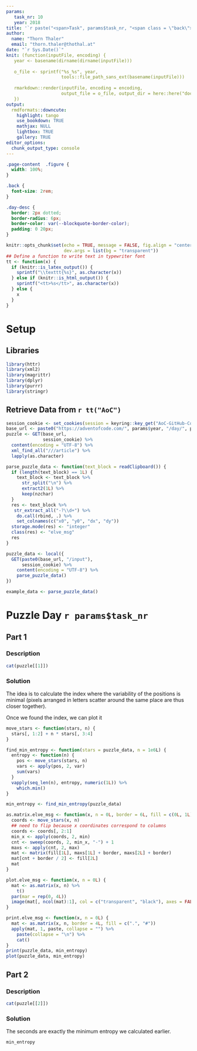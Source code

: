 ```yaml
---
params:
   task_nr: 10
   year: 2018
title: '`r paste("<span>Task", params$task_nr, "<span class = \"back\"><a href = \"index.html\">", fontawesome::fa("home"), "</a></span></span>")`'
author: 
  name: "Thorn Thaler"
  email: "thorn.thaler@thothal.at"
date: "`r Sys.Date()`"
knit: (function(inputFile, encoding) {
   year <- basename(dirname(dirname(inputFile)))
   
   o_file <- sprintf("%s_%s", year, 
                     tools::file_path_sans_ext(basename(inputFile)))
                     
   rmarkdown::render(inputFile, encoding = encoding, 
                     output_file = o_file, output_dir = here::here("docs"))
   })
output: 
  rmdformats::downcute:
    highlight: tango
    use_bookdown: TRUE
    mathjax: NULL
    lightbox: TRUE
    gallery: TRUE
editor_options: 
  chunk_output_type: console
---
```


```css
.page-content  .figure {
  width: 100%;
}

.back {
  font-size: 2rem;
}

.day-desc {
  border: 2px dotted;
  border-radius: 6px;
  border-color: var(--blockquote-border-color);
  padding: 0 20px;
}
```


```r
knitr::opts_chunk$set(echo = TRUE, message = FALSE, fig.align = "center",
                      dev.args = list(bg = "transparent"))
## Define a function to write text in typewriter font
tt <- function(x) {
  if (knitr::is_latex_output()) {
    sprintf("\\texttt{%s}", as.character(x))
  } else if (knitr::is_html_output()) {
    sprintf("<tt>%s</tt>", as.character(x))
  } else {
    x
  }
}

```

# Setup

## Libraries

```r
library(httr)
library(xml2)
library(magrittr)
library(dplyr)
library(purrr)
library(stringr)
```

## Retrieve Data from `r tt("AoC")`


```r
session_cookie <- set_cookies(session = keyring::key_get("AoC-GitHub-Cookie"))
base_url <- paste0("https://adventofcode.com/", params$year, "/day/", params$task_nr)
puzzle <- GET(base_url,
              session_cookie) %>% 
  content(encoding = "UTF-8") %>% 
  xml_find_all("///article") %>% 
  lapply(as.character)

parse_puzzle_data <- function(text_block = readClipboard()) {
  if (length(text_block) == 1L) {
    text_block <- text_block %>% 
      str_split("\n") %>% 
      extract2(1L) %>% 
      keep(nzchar)
  }
  res <- text_block %>% 
   str_extract_all("-?\\d+") %>% 
    do.call(rbind, .) %>% 
    set_colnames(c("x0", "y0", "dx", "dy"))
  storage.mode(res) <- "integer"
  class(res) <- "elve_msg"
  res
}

puzzle_data <- local({
  GET(paste0(base_url, "/input"),
      session_cookie) %>% 
    content(encoding = "UTF-8") %>% 
    parse_puzzle_data()
})
```

```r
example_data <- parse_puzzle_data()
```

# Puzzle Day `r params$task_nr`

## Part 1

### Description

```r
cat(puzzle[[1]])
```

### Solution

The idea is to calculate the index where the variability of the positions is minimal 
(pixels arranged in letters scatter around the same place are thus closer together).

Once we found the index, we can plot it

```r
move_stars <- function(stars, n) {
  stars[, 1:2] + n * stars[, 3:4]
}

find_min_entropy <- function(stars = puzzle_data, n = 1e6L) {
  entropy <- function(n) {
    pos <- move_stars(stars, n)
    vars <- apply(pos, 2, var) 
    sum(vars)
  }
  vapply(seq_len(n), entropy, numeric(1L)) %>% 
    which.min()
}

min_entropy <- find_min_entropy(puzzle_data)
```

```r
as.matrix.elve_msg <- function(x, n = 0L, border = 6L, fill = c(0L, 1L)) {
  coords <- move_stars(x, n)
  ## need to flip because x coordinates correspond to columns
  coords <- coords[, 2:1]
  min_x <- apply(coords, 2, min)
  cnt <- sweep(coords, 2, min_x, "-") + 1
  maxs <- apply(cnt, 2, max)
  mat <- matrix(fill[1L], maxs[1L] + border, maxs[2L] + border)
  mat[cnt + border / 2] <- fill[2L]
  mat
}

plot.elve_msg <- function(x, n = 0L) {
  mat <- as.matrix(x, n) %>% 
    t()
  par(mar = rep(0, 4L))
  image(mat[, ncol(mat):1], col = c("transparent", "black"), axes = FALSE, asp = 1)
}

print.elve_msg <- function(x, n = 0L) {
  mat <- as.matrix(x, n, border = 4L, fill = c(".", "#"))
  apply(mat, 1, paste, collapse = "") %>% 
    paste(collapse = "\n") %>% 
    cat()
}
print(puzzle_data, min_entropy)
plot(puzzle_data, min_entropy)
```

## Part 2

### Description

```r
cat(puzzle[[2]])
```

### Solution

The seconds are exactly the minimum entropy we calculated earlier.

```r
min_entropy
```

